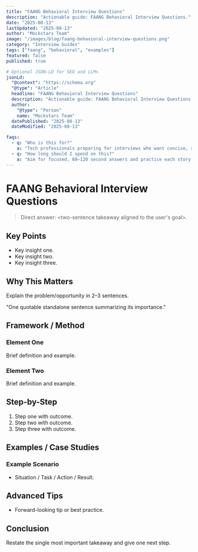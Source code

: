 ```yaml
---
title: "FAANG Behavioral Interview Questions"
description: "Actionable guide: FAANG Behavioral Interview Questions."
date: "2025-08-13"
lastUpdated: "2025-08-13"
author: "Mockstars Team"
image: "/images/blog/faang-behavioral-interview-questions.png"
category: "Interview Guides"
tags: ["faang", "behavioral", "examples"]
featured: false
published: true

# Optional JSON-LD for SEO and LLMs
jsonLd:
  "@context": "https://schema.org"
  "@type": "Article"
  headline: "FAANG Behavioral Interview Questions"
  description: "Actionable guide: FAANG Behavioral Interview Questions."
  author:
    "@type": "Person"
    name: "Mockstars Team"
  datePublished: "2025-08-13"
  dateModified: "2025-08-13"

faqs:
  - q: "Who is this for?"
    a: "Tech professionals preparing for interviews who want concise, structured guidance."
  - q: "How long should I spend on this?"
    a: "Aim for focused, 60–120 second answers and practice each story out loud."
---
```


# FAANG Behavioral Interview Questions

> Direct answer: <two-sentence takeaway aligned to the user's goal>.

## Key Points

- Key insight one.
- Key insight two.
- Key insight three.

## Why This Matters

Explain the problem/opportunity in 2–3 sentences.

"One quotable standalone sentence summarizing its importance."

## Framework / Method

### Element One
Brief definition and example.

### Element Two
Brief definition and example.

## Step-by-Step

1. Step one with outcome.
2. Step two with outcome.
3. Step three with outcome.

## Examples / Case Studies

### Example Scenario
- Situation / Task / Action / Result.

## Advanced Tips

- Forward-looking tip or best practice.

## Conclusion

Restate the single most important takeaway and give one next step.
